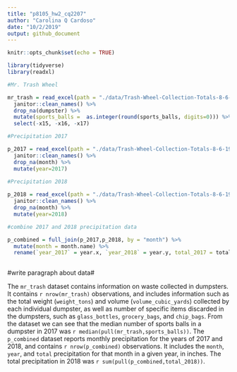 ```yaml
---
title: "p8105_hw2_cq2207"
author: "Carolina Q Cardoso"
date: "10/2/2019"
output: github_document
---
```


```r
knitr::opts_chunk$set(echo = TRUE)
```

```r


library(tidyverse)
library(readxl)

#Mr. Trash Wheel

mr_trash = read_excel(path = "./data/Trash-Wheel-Collection-Totals-8-6-19.xlsx", sheet = 1, col_names=TRUE) %>%
  janitor::clean_names() %>%
  drop_na(dumpster) %>%
  mutate(sports_balls =  as.integer(round(sports_balls, digits=0))) %>%
  select(-x15, -x16, -x17)

#Precipitation 2017

p_2017 = read_excel(path = "./data/Trash-Wheel-Collection-Totals-8-6-19.xlsx", sheet = 6, col_names=TRUE, skip=1) %>%
  janitor::clean_names() %>%
  drop_na(month) %>%
  mutate(year=2017)
  
#Precipitation 2018

p_2018 = read_excel(path = "./data/Trash-Wheel-Collection-Totals-8-6-19.xlsx", sheet = 5, col_names=TRUE, skip=1) %>%
  janitor::clean_names() %>%
  drop_na(month) %>%
  mutate(year=2018)

#combine 2017 and 2018 precipitation data 

p_combined = full_join(p_2017,p_2018, by = "month") %>%
  mutate(month = month.name) %>%
  rename(`year_2017` = year.x, `year_2018` = year.y, total_2017 = total.x, total_2018 = total.y) 
  
```

#write paragraph about data#

The `mr_trash` dataset contains information on waste collected in dumpsters. It contains `r nrow(mr_trash)` observations, and includes information such as the total weight (`weight_tons`) and volume (`volume_cubic_yards`) collected by each individual dumpster, as well as number of specific items discarded in the dumpsters, such as `glass_bottles`, `grocery_bags`, and `chip_bags`. From the dataset we can see that the median number of sports balls in a dumpster in 2017 was `r median(pull(mr_trash,sports_balls))`.
The `p_combined` dataset reports monthly precipitation for the years of 2017 and 2018, and contains `r nrow(p_combined)` observations. It includes the `month`, `year`, and `total` precipitation for that month in a given year, in inches. 
The total precipitation in 2018 was `r sum(pull(p_combined,total_2018))`. 

```r

```

